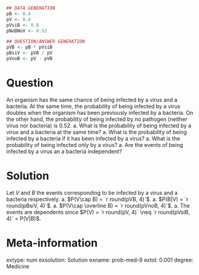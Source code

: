 
```r
## DATA GENERATION
pB <- 0.4
pV <- 0.4
pVsiB <- 0.8
pNoBNoV <- 0.52

## QUESTION/ANSWER GENERATION
pVB <- pB * pVsiB
pBsiV <- pVB / pV
pVnoB <- pV - pVB
```

Question
========
An organism has the same chance of being infected by a virus and a bacteria. At the same time, the probability of being infected by a virus doubles when the organism has been previously infected by a bacteria. On the other hand, the probability of being infected by no pathogen (neither virus nor bacteria) is $0.52$.
a. What is the probability of being infected by a virus and a bacteria at the same time?
a. What is the probability of being infected by a bacteria if it has been infected by a virus?
a. What is the probability of being infected only by a virus?
a. Are the events of being infected by a virus an a bacteria independent?

Solution
========
Let $V$ and $B$ the events corresponding to be infected by a virus and a bacteria respectively.
a. $P(V\cap B) = `r round(pVB, 4)`$.
a. $P(B|V) = `r round(pBsiV, 4)`$.
a. $P(V\cap \overline B) = `r round(pVnoB, 4)`$.
a. The events are dependents since $P(V) = `r round(pV, 4)` \neq `r round(pVsiB, 4)` = P(V|B)$.

Meta-information 
================
extype: num
exsolution: Solution
exname: prob-med-9
extol: 0.001
degree: Medicine
 
